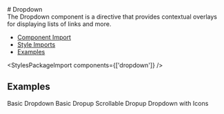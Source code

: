 
<Meta of={DropdownStories} />

<div className="docs-title">
  # Dropdown

  <div className='buttons-container'>
    <link-design of={JSON.stringify(DropdownStories)}></link-design>
    <NgbComponentDemoLink component="dropdown" />
  </div>
</div>

<div className="lead mb-16">
  The Dropdown component is a directive that provides contextual overlays for displaying lists of
  links and more.
</div>

<NgbComponentBanner component="dropdown" />

<ul>
  <li>
    <a href="#component-import" target="_self">
      Component Import
    </a>
  </li>
  <li>
    <a href="#style-imports" target="_self">
      Style Imports
    </a>
  </li>
  <li>
    <a href="#examples" target="_self">
      Examples
    </a>
  </li>
</ul>

<NgbComponentImport module="NgbDropdownModule" />

<StylesPackageImport components={['dropdown']} />

## Examples

<post-tabs>
  <post-tab-header panel="basicDropdown">Basic Dropdown</post-tab-header>
  <post-tab-panel name="basicDropdown">
    <Source code={SampleBasic} language="html" />
  </post-tab-panel>
  <post-tab-header panel="basicDropup">Basic Dropup</post-tab-header>
  <post-tab-panel name="basicDropup">
    <Source code={SampleDropup} language="html" />
  </post-tab-panel>
  <post-tab-header panel="scrollableDropup">Scrollable Dropup</post-tab-header>
  <post-tab-panel name="scrollableDropup">
    <Source code={SampleDropupScroll} language="html" />
  </post-tab-panel>
  <post-tab-header panel="dropdownIcon">Dropdown with Icons</post-tab-header>
  <post-tab-panel name="dropdownIcon">
    <Source code={SampleIcons} language="html" />
  </post-tab-panel>
</post-tabs>
